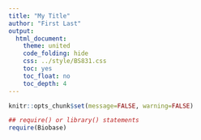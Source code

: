```yaml
---
title: "My Title"
author: "First Last"
output:
  html_document:
    theme: united
    code_folding: hide
    css: ../style/BS831.css
    toc: yes
    toc_float: no
    toc_depth: 4
---
```



```r
knitr::opts_chunk$set(message=FALSE, warning=FALSE)
```

```r
## require() or library() statements
require(Biobase)
```

